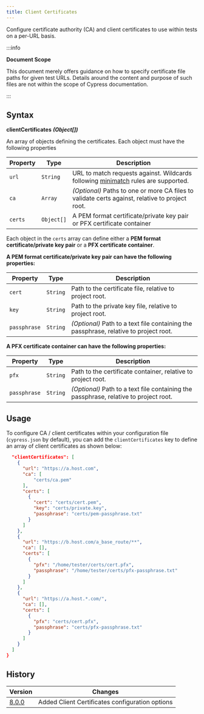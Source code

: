 ```yaml
---
title: Client Certificates
---
```


Configure certificate authority (CA) and client certificates to use within tests
on a per-URL basis.

:::info

<strong class="alert-header">Document Scope</strong>

This document merely offers guidance on how to specify certificate file paths
for given test URLs. Details around the content and purpose of such files are
not within the scope of Cypress documentation.

:::

## Syntax

**<Icon name="angle-right"></Icon> clientCertificates** **_(Object[])_**

An array of objects defining the certificates. Each object must have the
following properties

| Property | Type       | Description                                                                                                              |
| -------- | ---------- | ------------------------------------------------------------------------------------------------------------------------ |
| `url`    | `String`   | URL to match requests against. Wildcards following [minimatch](https://github.com/isaacs/minimatch) rules are supported. |
| `ca`     | `Array`    | _(Optional)_ Paths to one or more CA files to validate certs against, relative to project root.                          |
| `certs`  | `Object[]` | A PEM format certificate/private key pair or PFX certificate container                                                   |

Each object in the `certs` array can define either a **PEM format
certificate/private key pair** or a **PFX certificate container**.

**A PEM format certificate/private key pair can have the following properties:**

| Property     | Type     | Description                                                                           |
| ------------ | -------- | ------------------------------------------------------------------------------------- |
| `cert`       | `String` | Path to the certificate file, relative to project root.                               |
| `key`        | `String` | Path to the private key file, relative to project root.                               |
| `passphrase` | `String` | _(Optional)_ Path to a text file containing the passphrase, relative to project root. |

**A PFX certificate container can have the following properties:**

| Property     | Type     | Description                                                                           |
| ------------ | -------- | ------------------------------------------------------------------------------------- |
| `pfx`        | `String` | Path to the certificate container, relative to project root.                          |
| `passphrase` | `String` | _(Optional)_ Path to a text file containing the passphrase, relative to project root. |

## Usage

To configure CA / client certificates within your configuration file
(`cypress.json` by default), you can add the `clientCertificates` key to define
an array of client certificates as shown below:

```json
  "clientCertificates": [
    {
      "url": "https://a.host.com",
      "ca": [
          "certs/ca.pem"
      ],
      "certs": [
        {
          "cert": "certs/cert.pem",
          "key": "certs/private.key",
          "passphrase": "certs/pem-passphrase.txt"
        }
      ]
    },
    {
      "url": "https://b.host.com/a_base_route/**",
      "ca": [],
      "certs": [
        {
          "pfx": "/home/tester/certs/cert.pfx",
          "passphrase": "/home/tester/certs/pfx-passphrase.txt"
        }
      ]
    },
    {
      "url": "https://a.host.*.com/",
      "ca": [],
      "certs": [
        {
          "pfx": "certs/cert.pfx",
          "passphrase": "certs/pfx-passphrase.txt"
        }
      ]
    }
  ]
}
```

## History

| Version                                     | Changes                                         |
| ------------------------------------------- | ----------------------------------------------- |
| [8.0.0](/guides/references/changelog#8-0-0) | Added Client Certificates configuration options |
